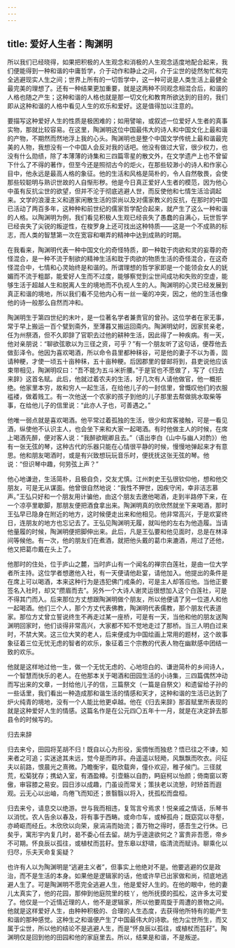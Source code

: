 ```yaml
---
---
---
```

title: 爱好人生者：陶渊明
---




所以我们已经晓得，如果把积极的人生观念和消极的人生观念适度地配合起来，我们便能得到一种和谐的中庸哲学，介于动作和静止之间，介于尘世的徒然匆忙和完全逃避现实人生之间；世界上所有的一切哲学中，这一种可说是人类生活上最健全最完美的理想了。还有一种结果更加重要，就是这两种不同观念相混合后，和谐的人格也随之产生；这种和谐的人格也就是那一切文化和教育所欲达到的目的，我们即从这种和谐的人格中看见人生的欢乐和爱好。这是值得加以注意的。

要描写这种爱好人生的性质是极困难的；如用譬喻，或叙述一位爱好人生者的真事实物，那就比较容易。在这里，陶渊明这位中国最伟大的诗人和中国文化上最和谐的产物，不期然而然地浮上我的心头。陶渊明也是整个中国文学传统上最和谐最完美的人物，我想没有一个中国人会反对我的话吧。他没有做过大官，很少权力，也没有什么勋绩，除了本薄薄的诗集和三四篇零星的散文外，在文学遗产上也不曾留下什么了不得的著作，但至今还是照彻古今的炬火，在那些较渺小的诗人和作家心目中，他永远是最高人格的象征。他的生活和风格是简朴的，令人自然敬畏，会使那些较聪明与熟识世故的人自惭形秽。他是今日真正爱好人生者的模范，因为他心中虽有反抗尘世的欲望，但并不沦于彻底逃避人世，而反使他和七情生活洽调起来。文学的浪漫主义和道家闲散生活的崇尚以及对儒家教义的反抗，在那时的中国已活动了两百多年，这种种和前世纪的儒家哲学配合起来，就产生了这么一种和谐的人格。以陶渊明为例，我们看见积极人生观已经丧失了愚蠢的自满心，玩世哲学已经丧失了尖锐的叛逆性，在梭罗身上还可找出这种特质——这是一个不成熟的标志，而人类的智慧第一次在宽容和嘲弄的精神中达到成熟的时期。

在我看来，陶渊明代表一种中国文化的奇怪特质，即一种耽于肉欲和灵的妄尊的奇怪混合，是一种不流于制欲的精神生活和耽于肉欲的物质生活的奇怪混合，在这奇怪混合中，七情和心灵始终是和谐的。所谓理想的哲学家即是一个能领会女人的妩媚而不流于粗鄙，能爱好人生而不过度，能够察觉到尘世间成功和失败的空虚，能够生活于超越人生和脱离人生的境地而不仇视人生的人。陶渊明的心灵已经发展到真正和谐的境地，所以我们看不见他内心有一丝一毫的冲突，因之，他的生活也像他的诗一般那么自然而冲和。

陶渊明生于第四世纪的末叶，是一位著名学者兼贵官的曾孙。这位学者在家无事，常于早上搬运一百个甓到斋外，至薄暮又搬运回斋内。陶渊明幼时，因家贫亲老，任为州祭酒，但不久即辞了官职去过他的耕种生活，因此得了一种疾病。有一天，他对亲朋说：“聊欲弦歌以为三径之资，可乎？”有一个朋友听了这句话，便荐他去做彭泽令。他因为喜欢喝酒，所以命令县里都种秣谷，可是他的妻子不以为善，固请种粳，才使一顷五十亩种秣，五十亩种粳。后因郡里的督邮将到，县吏说他应该束带相见，陶渊明叹曰：“吾不能为五斗米折腰。”于是官也不愿做了，写了《归去来辞》这首名赋。此后，他就过着农夫的生活，好几次有人请他做官，他一概拒绝。他家里本穷，故和穷人一起生活，在给他儿子的一封信里，曾慨叹他们的衣服褴褛，做着贱工。有一次他送一个农家的孩子到他的儿子那里去帮做挑水取柴等事，在给他儿子的信里说：“此亦人子也，可善遇之。”

他唯一弱点就是喜欢喝酒。他平常过着孤独的生活，很少和宾客接触，可是一看见酒，纵使他不认识主人，也会坐下来和大家一起喝酒。有时他做主人的时候，在席上喝酒先醉，便对客人说：“我醉欲眠卿且去。”（语出李白《山中与幽人对酌》）他有一张无弦的琴，这种古代的乐器只能在心情很平静的时候，慢慢地弹起来才有意思。他和朋友喝酒时，或是有兴致想玩玩音乐时，便抚抚这张无弦的琴。他说：“但识琴中趣，何劳弦上声？”

他心地谦逊，生活简朴，且极自负，交友尤慎。江州刺史王弘很钦仰他，想和他交朋友，可是无从谋面。他曾很自然地说：“我性不狎世，因疾守闲，幸非洁志慕声。”王弘只好和一个朋友用计骗他，由这个朋友去邀他喝酒，走到半路停下来，在一个凉亭里歇脚，那朋友便把酒食拿出来。陶渊明真的欣欣然就坐下来喝酒，那时王弘早已隐身在附近的地方，这时候便走出来和他相见。他非常高兴，于是欢宴终日，连朋友的地方也忘记去了。王弘见陶渊明无履，就叫他的左右为他造履。当请他量履的时候，陶渊明便把脚伸出来。此后，凡是王弘要和他见面时，总是在林泽间等候他。有一次，他的朋友们在煮酒，就把他头戴的葛巾来漉酒，用过了还他，他又把葛巾戴在头上了。

他那时的住处，位于庐山之麓，当时庐山有一个闻名的禅宗白莲社，是由一位大学者所主持。这位学者想邀他入社，有一天便请他赴宴，请他加入。他提出的条件是在席上可以喝酒，本来这种行为是违犯佛门戒条的，可是主人却答应他。当他正要签名入社时，却又“攒眉而去”。另外一个大诗人谢灵运很想加入这个白莲社，可是不得其门而入。后来那位方丈想跟陶渊明做个朋友，所以他便请了另一位道人和他一起喝酒。他们三个人，那个方丈代表佛教，陶渊明代表儒教，那个朋友代表道家。那位方丈曾立誓说终生不再走过某一座桥，可是有一天，当他和他的朋友送陶渊明回家时，他们谈得非常高兴，大家都不知不觉地走过了那桥。当三人明白过来时，不禁大笑。这三位大笑的老人，后来便成为中国绘画上常用的题材，这个故事象征着三位无忧无虑的智者的欢乐，象征着三个宗教的代表人物在幽默感中团结一致的欢乐。

他就是这样地过他一生，做一个无忧无虑的、心地坦白的、谦逊简朴的乡间诗人，一个智慧而快乐的老人。在他那本关于喝酒和田园生活的小诗集，三四篇偶然冲动而写出来的文章，一封给他儿子的信，三篇祭文（一篇是自祭文）和遗留给子孙的一些话里，我们看出一种造成那和谐生活的情感和天才，这种和谐的生活已达到了炉火纯青的境地，没有一个人能比他更卓越。他在《归去来辞》那首赋里所表现的就是这种爱好人生的情感。这篇名作是在公元四〇五年十一月，就是在决定辞去那县令的时候写的。

归去来辞

归去来兮，田园将芜胡不归！既自以心为形役，奚惆怅而独悲？悟已往之不谏，知来者之可追；实迷途其未远，觉今是而昨非。舟遥遥以轻飏，风飘飘而吹衣。问征夫以前路，恨晨光之熹微。乃瞻衡宇，载欣载奔，僮仆欢迎，稚子候门。三径就荒，松菊犹存；携幼入室，有酒盈樽。引壶觞以自酌，眄庭柯以怡颜；倚南窗以寄傲，审容膝之易安。园日涉以成趣，门虽设而常关；策扶老以流憩，时矫首而遐观。云无心以出岫，鸟倦飞而知还；景翳翳以将入，抚孤松而盘桓。

归去来兮，请息交以绝游。世与我而相违，复驾言兮焉求！悦亲戚之情话，乐琴书以消忧。农人告余以春及，将有事于西畴。或命巾车，或棹孤舟；既窈窕以寻壑，亦崎岖而经丘。木欣欣以向荣，泉涓涓而始流；善万物之得时，感吾生之行休。已矣乎，寓形宇内复几时，曷不委心任去留。胡为乎遑遑欲何之？富贵非吾愿，帝乡不可期。怀良辰以孤往，或植杖而芸耔。登东皋以舒啸，临清流而赋诗。聊乘化以归尽，乐夫天命复奚疑？

也许有人以为陶渊明是“逃避主义者”，但事实上他绝对不是。他要逃避的仅是政治，而不是生活的本身。如果他是逻辑家的话，他或许早已出家做和尚，彻底地逃避人生了。可是陶渊明不愿完全逃避人生，他是爱好人生的。在他的眼中，他的妻儿太真实了，他的花园，那伸到他庭院里的枝丫，他所抚摸的孤松，这许多太可爱了。他仅是一个近情近理的人，他不是逻辑家，所以他要周旋于周遭的景物之间。他就是这样爱好人生，由种种积极的、合理的人生态度，去获得他所特有的能产生和谐的那种感觉。这种生之和谐便产生了中国最伟大的诗歌。他为尘世所生，而又属于尘世，所以他的结论不是逃避人生，而是“怀良辰以孤往，或植杖而芸耔”。陶渊明仅是回到他的田园和他的家庭里去。所以，结果是和谐，不是叛逆。